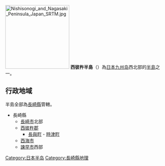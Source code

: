 [[File:Nishisonogi_and_Nagasaki_Peninsula_Japan_SRTM.jpg|200px]]
{{Location map
 |Japan
 |label=西彼杵半島
 |lat_deg=33|lat_min=05|lat_sec=59
 |lon_deg=129|lon_min=40|lon_sec=45
 |position=right
 |width=250
 |float=right
 |mark=Cercle rouge 100%.svg
 |marksize=10
 |caption=西彼杵半島的位置
 |relief=1
}}
'''西彼杵半島'''（{{jpn|j=西彼杵半島|hg=にしそのぎはんとう|rm=Nishi-Sonogi hantō|f=y}}）為[[日本|日本]][[九州岛|九州岛]]西北部的[[半島|半島]]之一。

== 行政地域 ==
半島全部為[[長崎縣|長崎縣]]管轄。
*長崎縣
**[[長崎市|長崎市]]北部
**[[西彼杵郡|西彼杵郡]]
***[[長與町|長與町]] - [[時津町|時津町]]
**[[西海市|西海市]]
**[[諫早市|諫早市]]西部

{{日本之半島}}
{{Japan-geo-stub}}

[[Category:日本半岛|Category:日本半岛]]
[[Category:長崎縣地理|Category:長崎縣地理]]